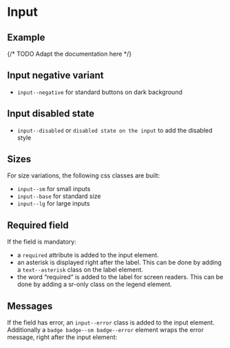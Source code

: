 
<Meta of={InputStories} />

# Input

## Example

<Canvas of={InputStories.Example} />

<Controls of={InputStories.Example} />

{/* TODO Adapt the documentation here */}
## Input negative variant

- `input--negative` for standard buttons on dark background

<Canvas of={InputStories.NegativeInput} className="storybook-bg-negative" />

## Input disabled state

- `input--disabled` or `disabled state on the input` to add the disabled style

<Canvas of={InputStories.DisabledInput} />

## Sizes

For size variations, the following css classes are built:

- `input--sm` for small inputs
- `input--base` for standard size
- `input--lg` for large inputs

<Canvas of={InputStories.SizesInput} />

## Required field

If the field is mandatory:

- a `required` attribute is added to the input element.
- an asterisk is displayed right after the label. This can be done by adding a `text--asterisk` class on the label element.
- the word “required“ is added to the label for screen readers. This can be done by adding a sr-only class on the legend element.

<Canvas of={InputStories.RequiredInput} />

## Messages

If the field has error, an `input--error` class is added to the input element. Additionally
a `badge badge--sm badge--error` element wraps the error message, right after the input element:

<Canvas of={InputStories.MessagesInput} />
